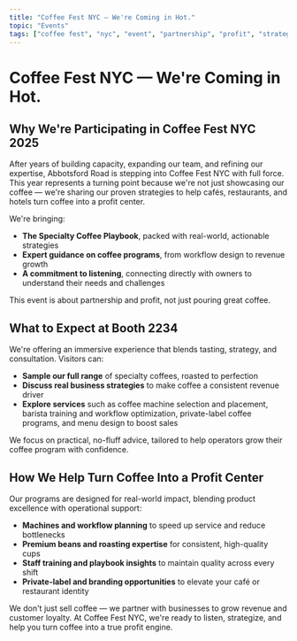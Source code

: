 ```yaml
---
title: "Coffee Fest NYC — We're Coming in Hot."
topic: "Events"
tags: ["coffee fest", "nyc", "event", "partnership", "profit", "strategies", "consultation"]
---
```


# Coffee Fest NYC — We're Coming in Hot.

## Why We're Participating in Coffee Fest NYC 2025

After years of building capacity, expanding our team, and refining our expertise, Abbotsford Road is stepping into Coffee Fest NYC with full force. This year represents a turning point because we're not just showcasing our coffee — we're sharing our proven strategies to help cafés, restaurants, and hotels turn coffee into a profit center.

We're bringing:

- **The Specialty Coffee Playbook**, packed with real-world, actionable strategies
- **Expert guidance on coffee programs**, from workflow design to revenue growth
- **A commitment to listening**, connecting directly with owners to understand their needs and challenges

This event is about partnership and profit, not just pouring great coffee.

## What to Expect at Booth 2234

We're offering an immersive experience that blends tasting, strategy, and consultation. Visitors can:

- **Sample our full range** of specialty coffees, roasted to perfection
- **Discuss real business strategies** to make coffee a consistent revenue driver
- **Explore services** such as coffee machine selection and placement, barista training and workflow optimization, private-label coffee programs, and menu design to boost sales

We focus on practical, no-fluff advice, tailored to help operators grow their coffee program with confidence.

## How We Help Turn Coffee Into a Profit Center

Our programs are designed for real-world impact, blending product excellence with operational support:

- **Machines and workflow planning** to speed up service and reduce bottlenecks
- **Premium beans and roasting expertise** for consistent, high-quality cups
- **Staff training and playbook insights** to maintain quality across every shift
- **Private-label and branding opportunities** to elevate your café or restaurant identity

We don't just sell coffee — we partner with businesses to grow revenue and customer loyalty. At Coffee Fest NYC, we're ready to listen, strategize, and help you turn coffee into a true profit engine.
